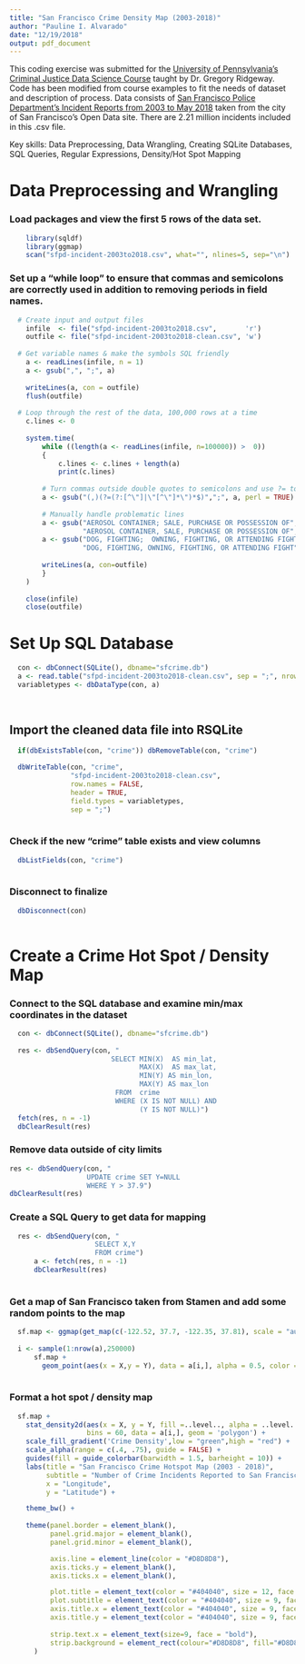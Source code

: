 ```yaml
---
title: "San Francisco Crime Density Map (2003-2018)"
author: "Pauline I. Alvarado"
date: "12/19/2018"
output: pdf_document
---
```


This coding exercise was submitted for the [University of Pennsylvania's Criminal Justice Data Science Course](https://github.com/gregridgeway/R4crim>) taught by Dr. Gregory Ridgeway. Code has been modified from course examples to fit the needs of dataset and description of process. Data consists of [San Francisco Police Department's Incident Reports from 2003 to May 2018](https://data.sfgov.org/Public-Safety/Police-Department-Incident-Reports-Historical-2003/tmnf-yvry) taken from the city of San Francisco's Open Data site. There are 2.21 million incidents included in this .csv file.  

Key skills: Data Preprocessing, Data Wrangling, Creating SQLite Databases, SQL Queries, Regular Expressions, Density/Hot Spot Mapping


# Data Preprocessing and Wrangling
### Load packages and view the first 5 rows of the data set.

```r

    library(sqldf)
    library(ggmap)
    scan("sfpd-incident-2003to2018.csv", what="", nlines=5, sep="\n")

```



### Set up a "while loop" to ensure that commas and semicolons are correctly used in addition to removing periods in field names.
```r
  # Create input and output files
    infile  <- file("sfpd-incident-2003to2018.csv",       'r')
    outfile <- file("sfpd-incident-2003to2018-clean.csv", 'w')
      
  # Get variable names & make the symbols SQL friendly
    a <- readLines(infile, n = 1)
    a <- gsub(",", ";", a)
  
    writeLines(a, con = outfile)
    flush(outfile)
      
  # Loop through the rest of the data, 100,000 rows at a time
    c.lines <- 0
  
    system.time(
        while ((length(a <- readLines(infile, n=100000)) >  0))
        {
            c.lines <- c.lines + length(a)
            print(c.lines)
  
        # Turn commas outside double quotes to semicolons and use ?= to "lookahead" for paired quotes
        a <- gsub("(,)(?=(?:[^\"]|\"[^\"]*\")*$)",";", a, perl = TRUE)
        
        # Manually handle problematic lines
        a <- gsub("AEROSOL CONTAINER; SALE, PURCHASE OR POSSESSION OF",
                  "AEROSOL CONTAINER, SALE, PURCHASE OR POSSESSION OF", a)
        a <- gsub("DOG, FIGHTING;  OWNING, FIGHTING, OR ATTENDING FIGHT",
                  "DOG, FIGHTING, OWNING, FIGHTING, OR ATTENDING FIGHT", a)
          
        writeLines(a, con=outfile)
        }
    )
    
    close(infile)
    close(outfile)

```



# Set Up SQL Database
```r

  con <- dbConnect(SQLite(), dbname="sfcrime.db")
  a <- read.table("sfpd-incident-2003to2018-clean.csv", sep = ";", nrows = 5, header = TRUE)
  variabletypes <- dbDataType(con, a)
    
    
```


## Import the cleaned data file into RSQLite
```r

  if(dbExistsTable(con, "crime")) dbRemoveTable(con, "crime")

  dbWriteTable(con, "crime",
               "sfpd-incident-2003to2018-clean.csv",
               row.names = FALSE,
               header = TRUE,
               field.types = variabletypes,
               sep = ";") 
    
```


### Check if the new "crime" table exists and view columns
```r
  
  dbListFields(con, "crime")
    
```


### Disconnect to finalize
```r

  dbDisconnect(con)
    
```



# Create a Crime Hot Spot / Density Map
### Connect to the SQL database and examine min/max coordinates in the dataset
```r

  con <- dbConnect(SQLite(), dbname="sfcrime.db")
      
  res <- dbSendQuery(con, "
                         SELECT MIN(X)  AS min_lat,
                                MAX(X)  AS max_lat,
                                MIN(Y) AS min_lon,
                                MAX(Y) AS max_lon
                          FROM  crime
                          WHERE (X IS NOT NULL) AND
                                (Y IS NOT NULL)")
  fetch(res, n = -1)
  dbClearResult(res)

```


### Remove data outside of city limits
```r
res <- dbSendQuery(con, "
                   UPDATE crime SET Y=NULL
                   WHERE Y > 37.9")
dbClearResult(res)

```


### Create a SQL Query to get data for mapping
```r

  res <- dbSendQuery(con, "
                     SELECT X,Y
                     FROM crime")
      a <- fetch(res, n = -1)
      dbClearResult(res)
      
```


### Get a map of San Francisco taken from Stamen and add some random points to the map
```r

  sf.map <- ggmap(get_map(c(-122.52, 37.7, -122.35, 37.81), scale = "auto",source = "stamen"))
  
  i <- sample(1:nrow(a),250000)
      sf.map + 
        geom_point(aes(x = X,y = Y), data = a[i,], alpha = 0.5, color = "darkred", size = 0.1)
    
```


### Format a hot spot / density map
```r

  sf.map +
    stat_density2d(aes(x = X, y = Y, fill =..level.., alpha = ..level..),
                   bins = 60, data = a[i,], geom = 'polygon') +
    scale_fill_gradient('Crime Density',low = "green",high = "red") +
    scale_alpha(range = c(.4, .75), guide = FALSE) +
    guides(fill = guide_colorbar(barwidth = 1.5, barheight = 10)) +
    labs(title = "San Francisco Crime Hotspot Map (2003 - 2018)",
         subtitle = "Number of Crime Incidents Reported to San Francisco Police Department",
         x = "Longitude",
         y = "Latitude") +

    theme_bw() +
    
    theme(panel.border = element_blank(), 
          panel.grid.major = element_blank(),
          panel.grid.minor = element_blank(),

          axis.line = element_line(color = "#D8D8D8"),
          axis.ticks.y = element_blank(),
          axis.ticks.x = element_blank(),

          plot.title = element_text(color = "#404040", size = 12, face = "bold"),
          plot.subtitle = element_text(color = "#404040", size = 9, face = "italic"),
          axis.title.x = element_text(color = "#404040", size = 9, face = "bold"),
          axis.title.y = element_text(color = "#404040", size = 9, face = "bold"),
          
          strip.text.x = element_text(size=9, face = "bold"),
          strip.background = element_rect(colour="#D8D8D8", fill="#D8D8D8")
      )
    
```

